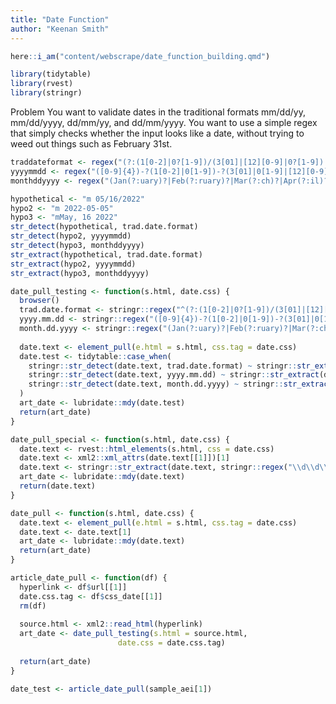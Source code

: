 ---
title: "Date Function"
author: "Keenan Smith"
---

```{r}
here::i_am("content/webscrape/date_function_building.qmd")

library(tidytable)
library(rvest)
library(stringr)
```

Problem
You want to validate dates in the traditional formats mm/dd/yy, mm/dd/yyyy,
dd/mm/yy, and dd/mm/yyyy. You want to use a simple regex that simply checks
whether the input looks like a date, without trying to weed out things such as February
31st.

```{r}
traddateformat <- regex("(?:(1[0-2]|0?[1-9])/(3[01]|[12][0-9]|0?[1-9])|(3[01]|[12][0-9]|0?[1-9])/(1[0-2]|0?[1-9]))/(?:[0-9]{2})?[0-9]{2}")
yyyymmdd <- regex("([0-9]{4})-?(1[0-2]|0[1-9])-?(3[01]|0[1-9]|[12][0-9])")
monthddyyyy <- regex("(Jan(?:uary)?|Feb(?:ruary)?|Mar(?:ch)?|Apr(?:il)?|May|Jun(?:e)?|Jul(?:y)?|Aug(?:ust)?|Sep(?:tember)?|Oct(?:ober)?|Nov(?:ember)?|Dec(?:ember)?),?\\s+(\\d{1,2}),?\\s+(\\d{4})")

hypothetical <- "m 05/16/2022"
hypo2 <- "m 2022-05-05"
hypo3 <- "mMay, 16 2022"
str_detect(hypothetical, trad.date.format)
str_detect(hypo2, yyyymmdd)
str_detect(hypo3, monthddyyyy)
str_extract(hypothetical, trad.date.format)
str_extract(hypo2, yyyymmdd)
str_extract(hypo3, monthddyyyy)
```


```{r}

date_pull_testing <- function(s.html, date.css) {
  browser()
  trad.date.format <- stringr::regex("^(?:(1[0-2]|0?[1-9])/(3[01]|[12][0-9]|0?[1-9])|(3[01]|[12][0-9]|0?[1-9])/(1[0-2]|0?[1-9]))/(?:[0-9]{2})?[0-9]{2}$")
  yyyy.mm.dd <- stringr::regex("([0-9]{4})-?(1[0-2]|0[1-9])-?(3[01]|0[1-9]|[12][0-9])")
  month.dd.yyyy <- stringr::regex("(Jan(?:uary)?|Feb(?:ruary)?|Mar(?:ch)?|Apr(?:il)?|May|Jun(?:e)?|Jul(?:y)?|Aug(?:ust)?|Sep(?:tember)?|Oct(?:ober)?|Nov(?:ember)?|Dec(?:ember)?),?\\s+(\\d{1,2}),?\\s+(\\d{4})")
  
  date.text <- element_pull(e.html = s.html, css.tag = date.css)
  date.test <- tidytable::case_when(
    stringr::str_detect(date.text, trad.date.format) ~ stringr::str_extract(date.text, trad.date.format),
    stringr::str_detect(date.text, yyyy.mm.dd) ~ stringr::str_extract(date.text, yyyy.mm.dd),
    stringr::str_detect(date.text, month.dd.yyyy) ~ stringr::str_extract(date.text, month.dd.yyyy)
  )
  art_date <- lubridate::mdy(date.test)
  return(art_date)
}

date_pull_special <- function(s.html, date.css) {
  date.text <- rvest::html_elements(s.html, css = date.css)
  date.text <- xml2::xml_attrs(date.text[[1]])[1]
  date.text <- stringr::str_extract(date.text, stringr::regex("\\d\\d\\d\\d-\\d\\d-\\d\\d"))
  art_date <- lubridate::mdy(date.text)
  return(date.text)
}

date_pull <- function(s.html, date.css) {
  date.text <- element_pull(e.html = s.html, css.tag = date.css)
  date.text <- date.text[1]
  art_date <- lubridate::mdy(date.text)
  return(art_date)
}
```

```{r}
article_date_pull <- function(df) {
  hyperlink <- df$url[[1]]
  date.css.tag <- df$css_date[[1]]
  rm(df)
  
  source.html <- xml2::read_html(hyperlink)
  art_date <- date_pull_testing(s.html = source.html,
                        date.css = date.css.tag)
  
  return(art_date)
}
```

```{r}
date_test <- article_date_pull(sample_aei[1])
```

